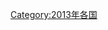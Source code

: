 {{Year by category
|m=2
|c=0
|d=1
|y=3
|cat=各国灾难
|sortkey=*
|parent=各年各国灾难
|subcat=2013年灾难
}}
[[Category:2013年各国|Category:2013年各国]]